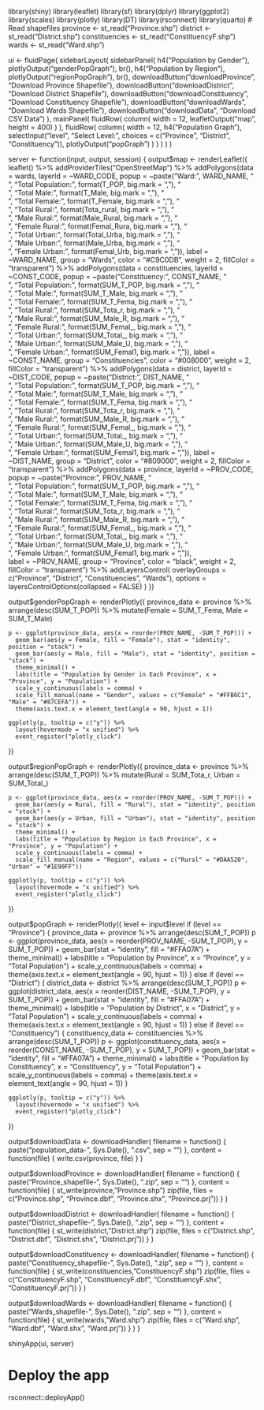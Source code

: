 
library(shiny)
library(leaflet)
library(sf)
library(dplyr)
library(ggplot2)
library(scales)
library(plotly)
library(DT)
library(rsconnect)
library(quarto)
# Read shapefiles
province <- st_read("Province.shp")
district <- st_read("District.shp")
constituencies <- st_read("ConstituencyF.shp")
wards <- st_read("Ward.shp")

ui <- fluidPage(
  sidebarLayout(
    sidebarPanel(
      h4("Population by Gender"),
      plotlyOutput("genderPopGraph"),
      br(),
      h4("Population by Region"),
      plotlyOutput("regionPopGraph"),
      br(),
      downloadButton("downloadProvince", "Download Province Shapefile"),
      downloadButton("downloadDistrict", "Download District Shapefile"),
      downloadButton("downloadConstituency", "Download Constituency Shapefile"),
      downloadButton("downloadWards", "Download Wards Shapefile"),
      downloadButton("downloadData", "Download CSV Data")
    ),
    mainPanel(
      fluidRow(
        column(
          width = 12,
          leafletOutput("map", height = 400)
        )
      ),
      fluidRow(
        column(
          width = 12,
          h4("Population Graph"),
          selectInput("level", "Select Level:", choices = c("Province", "District", "Constituency")),
          plotlyOutput("popGraph")
        )
      )
    )
  )
)

server <- function(input, output, session) {
  output$map <- renderLeaflet({
    leaflet() %>%
      addProviderTiles("OpenStreetMap") %>%
      addPolygons(data = wards, layerId = ~WARD_CODE,
                  popup = ~paste("Ward: ", WARD_NAME, "<br>",
                                 "Total Population: ", format(T_POP, big.mark = ","), "<br>",
                                 "Total Male: ", format(T_Male, big.mark = ","), "<br>",
                                 "Total Female: ", format(T_Female, big.mark = ","), "<br>",
                                 "Total Rural: ", format(Tota_rural, big.mark = ","), "<br>",
                                 "Male Rural: ", format(Male_Rural, big.mark = ","), "<br>",
                                 "Female Rural: ", format(Femal_Rura, big.mark = ","), "<br>",
                                 "Total Urban: ", format(Total_Urba, big.mark = ","), "<br>",
                                 "Male Urban: ", format(Male_Urba, big.mark = ","), "<br>",
                                 "Female Urban: ", format(Femal_Urb, big.mark = ",")),
                  label = ~WARD_NAME,
                  group = "Wards",
                  color = "#C9C0DB", weight = 2, fillColor = "transparent") %>%
      addPolygons(data = constituencies, layerId = ~CONST_CODE,
                  popup = ~paste("Constituency: ", CONST_NAME, "<br>",
                                 "Total Population: ", format(SUM_T_POP, big.mark = ","), "<br>",
                                 "Total Male: ", format(SUM_T_Male, big.mark = ","), "<br>",
                                 "Total Female: ", format(SUM_T_Fema, big.mark = ","), "<br>",
                                 "Total Rural: ", format(SUM_Tota_r, big.mark = ","), "<br>",
                                 "Male Rural: ", format(SUM_Male_R, big.mark = ","), "<br>",
                                 "Female Rural: ", format(SUM_Femal_, big.mark = ","), "<br>",
                                 "Total Urban: ", format(SUM_Total_, big.mark = ","), "<br>",
                                 "Male Urban: ", format(SUM_Male_U, big.mark = ","), "<br>",
                                 "Female Urban: ", format(SUM_Femal1, big.mark = ",")),
                  label = ~CONST_NAME,
                  group = "Constituencies",
                  color = "#008000", weight = 2, fillColor = "transparent") %>%
      addPolygons(data = district, layerId = ~DIST_CODE, 
                  popup = ~paste("District: ", DIST_NAME, "<br>",
                                 "Total Population: ", format(SUM_T_POP, big.mark = ","), "<br>",
                                 "Total Male: ", format(SUM_T_Male, big.mark = ","), "<br>",
                                 "Total Female: ", format(SUM_T_Fema, big.mark = ","), "<br>",
                                 "Total Rural: ", format(SUM_Tota_r, big.mark = ","), "<br>",
                                 "Male Rural: ", format(SUM_Male_R, big.mark = ","), "<br>",
                                 "Female Rural: ", format(SUM_Femal_, big.mark = ","), "<br>",
                                 "Total Urban: ", format(SUM_Total_, big.mark = ","), "<br>",
                                 "Male Urban: ", format(SUM_Male_U, big.mark = ","), "<br>",
                                 "Female Urban: ", format(SUM_Femal1, big.mark = ",")), 
                  label = ~DIST_NAME,
                  group = "District",
                  color = "#809000", weight = 2, fillColor = "transparent") %>%
      addPolygons(data = province, layerId = ~PROV_CODE, 
                  popup = ~paste("Province: ", PROV_NAME, "<br>",
                                 "Total Population: ", format(SUM_T_POP, big.mark = ","), "<br>",
                                 "Total Male: ", format(SUM_T_Male, big.mark = ","), "<br>",
                                 "Total Female: ", format(SUM_T_Fema, big.mark = ","), "<br>",
                                 "Total Rural: ", format(SUM_Tota_r, big.mark = ","), "<br>",
                                 "Male Rural: ", format(SUM_Male_R, big.mark = ","), "<br>",
                                 "Female Rural: ", format(SUM_Femal_, big.mark = ","), "<br>",
                                 "Total Urban: ", format(SUM_Total_, big.mark = ","), "<br>",
                                 "Male Urban: ", format(SUM_Male_U, big.mark = ","), "<br>",
                                 "Female Urban: ", format(SUM_Femal1, big.mark = ",")),  
                  label = ~PROV_NAME,
                  group = "Province",
                  color = "black", weight = 2, fillColor = "transparent") %>%
      addLayersControl(
        overlayGroups = c("Province", "District", "Constituencies", "Wards"),
        options = layersControlOptions(collapsed = FALSE)
      )
  })
  
  output$genderPopGraph <- renderPlotly({
    province_data <- province %>%
      arrange(desc(SUM_T_POP)) %>%
      mutate(Female = SUM_T_Fema, Male = SUM_T_Male)
    
    p <- ggplot(province_data, aes(x = reorder(PROV_NAME, -SUM_T_POP))) +
      geom_bar(aes(y = Female, fill = "Female"), stat = "identity", position = "stack") +
      geom_bar(aes(y = Male, fill = "Male"), stat = "identity", position = "stack") +
      theme_minimal() +
      labs(title = "Population by Gender in Each Province", x = "Province", y = "Population") +
      scale_y_continuous(labels = comma) +
      scale_fill_manual(name = "Gender", values = c("Female" = "#FFB6C1", "Male" = "#87CEFA")) +
      theme(axis.text.x = element_text(angle = 90, hjust = 1))
    
    ggplotly(p, tooltip = c("y")) %>% 
      layout(hovermode = "x unified") %>%
      event_register("plotly_click")
  })
  
  output$regionPopGraph <- renderPlotly({
    province_data <- province %>%
      arrange(desc(SUM_T_POP)) %>%
      mutate(Rural = SUM_Tota_r, Urban = SUM_Total_)
    
    p <- ggplot(province_data, aes(x = reorder(PROV_NAME, -SUM_T_POP))) +
      geom_bar(aes(y = Rural, fill = "Rural"), stat = "identity", position = "stack") +
      geom_bar(aes(y = Urban, fill = "Urban"), stat = "identity", position = "stack") +
      theme_minimal() +
      labs(title = "Population by Region in Each Province", x = "Province", y = "Population") +
      scale_y_continuous(labels = comma) +
      scale_fill_manual(name = "Region", values = c("Rural" = "#DAA520", "Urban" = "#1E90FF"))
    
    ggplotly(p, tooltip = c("y")) %>% 
      layout(hovermode = "x unified") %>%
      event_register("plotly_click")
  })
  
  output$popGraph <- renderPlotly({
    level <- input$level
    if (level == "Province") {
      province_data <- province %>% arrange(desc(SUM_T_POP))
      p <- ggplot(province_data, aes(x = reorder(PROV_NAME, -SUM_T_POP), y = SUM_T_POP)) +
        geom_bar(stat = "identity", fill = "#FFA07A") +
        theme_minimal() +
        labs(title = "Population by Province", x = "Province", y = "Total Population") +
        scale_y_continuous(labels = comma) +
        theme(axis.text.x = element_text(angle = 90, hjust = 1))
    } else if (level == "District") {
      district_data <- district %>% arrange(desc(SUM_T_POP))
      p <- ggplot(district_data, aes(x = reorder(DIST_NAME, -SUM_T_POP), y = SUM_T_POP)) +
        geom_bar(stat = "identity", fill = "#FFA07A") +
        theme_minimal() +
        labs(title = "Population by District", x = "District", y = "Total Population") +
        scale_y_continuous(labels = comma) +
        theme(axis.text.x = element_text(angle = 90, hjust = 1))
    } else if (level == "Constituency") {
      constituency_data <- constituencies %>% arrange(desc(SUM_T_POP))
      p <- ggplot(constituency_data, aes(x = reorder(CONST_NAME, -SUM_T_POP), y = SUM_T_POP)) +
        geom_bar(stat = "identity", fill = "#FFA07A") +
        theme_minimal() +
        labs(title = "Population by Constituency", x = "Constituency", y = "Total Population") +
        scale_y_continuous(labels = comma) +
        theme(axis.text.x = element_text(angle = 90, hjust = 1))
    }
    
    ggplotly(p, tooltip = c("y")) %>% 
      layout(hovermode = "x unified") %>%
      event_register("plotly_click")
  })
  
  output$downloadData <- downloadHandler(
    filename = function() {
      paste("population_data-", Sys.Date(), ".csv", sep = "")
    },
    content = function(file) {
      write.csv(province, file)
    }
  )
  
  output$downloadProvince <- downloadHandler(
    filename = function() {
      paste("Province_shapefile-", Sys.Date(), ".zip", sep = "")
    },
    content = function(file) {
      st_write(province, "Province.shp")
      zip(file, files = c("Province.shp", "Province.dbf", "Province.shx", "Province.prj"))
    }
  )
  
  output$downloadDistrict <- downloadHandler(
    filename = function() {
      paste("District_shapefile-", Sys.Date(), ".zip", sep = "")
    },
    content = function(file) {
      st_write(district, "District.shp")
      zip(file, files = c("District.shp", "District.dbf", "District.shx", "District.prj"))
    }
  )
  
  output$downloadConstituency <- downloadHandler(
    filename = function() {
      paste("Constituency_shapefile-", Sys.Date(), ".zip", sep = "")
    },
    content = function(file) {
      st_write(constituencies, "ConstituencyF.shp")
      zip(file, files = c("ConstituencyF.shp", "ConstituencyF.dbf", "ConstituencyF.shx", "ConstituencyF.prj"))
    }
  )
  
  output$downloadWards <- downloadHandler(
    filename = function() {
      paste("Wards_shapefile-", Sys.Date(), ".zip", sep = "")
    },
    content = function(file) {
      st_write(wards, "Ward.shp")
      zip(file, files = c("Ward.shp", "Ward.dbf", "Ward.shx", "Ward.prj"))
    }
  )
}

shinyApp(ui, server)

# Deploy the app
rsconnect::deployApp()